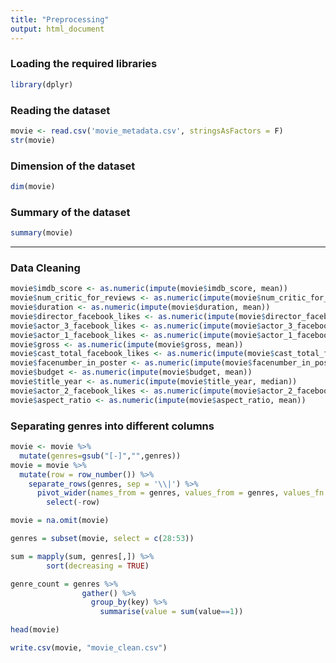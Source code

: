 ---
title: "Preprocessing"
output: html_document
---

### Loading the required libraries

```{r}
library(dplyr)
```

### Reading the dataset

```{r}
movie <- read.csv('movie_metadata.csv', stringsAsFactors = F)
str(movie)
```

### Dimension of the dataset

```{r}
dim(movie)
```

### Summary of the dataset

```{r}
summary(movie)
```

***

### Data Cleaning

```{r}
movie$imdb_score <- as.numeric(impute(movie$imdb_score, mean))
movie$num_critic_for_reviews <- as.numeric(impute(movie$num_critic_for_reviews, mean))
movie$duration <- as.numeric(impute(movie$duration, mean))
movie$director_facebook_likes <- as.numeric(impute(movie$director_facebook_likes, mean))
movie$actor_3_facebook_likes <- as.numeric(impute(movie$actor_3_facebook_likes, mean))
movie$actor_1_facebook_likes <- as.numeric(impute(movie$actor_1_facebook_likes, mean))
movie$gross <- as.numeric(impute(movie$gross, mean))
movie$cast_total_facebook_likes <- as.numeric(impute(movie$cast_total_facebook_likes, mean))
movie$facenumber_in_poster <- as.numeric(impute(movie$facenumber_in_poster, mean))
movie$budget <- as.numeric(impute(movie$budget, mean))
movie$title_year <- as.numeric(impute(movie$title_year, median))
movie$actor_2_facebook_likes <- as.numeric(impute(movie$actor_2_facebook_likes, mean))
movie$aspect_ratio <- as.numeric(impute(movie$aspect_ratio, mean))

```

### Separating genres into different columns

```{r}
movie <- movie %>%
  mutate(genres=gsub("[-]","",genres))
movie = movie %>%
  mutate(row = row_number()) %>%
    separate_rows(genres, sep = '\\|') %>%
      pivot_wider(names_from = genres, values_from = genres, values_fn = function(x) 1, values_fill = 0) %>%
        select(-row)

movie = na.omit(movie)

```

```{r}
genres = subset(movie, select = c(28:53))

sum = mapply(sum, genres[,]) %>%
        sort(decreasing = TRUE)
```

```{r}
genre_count = genres %>%
                gather() %>%
                  group_by(key) %>%
                    summarise(value = sum(value==1))
```

```{r}
head(movie)
```

```{r}
write.csv(movie, "movie_clean.csv")
```

```{r}

```

```{r}

```

```{r}

```

```{r}

```

```{r}

```


